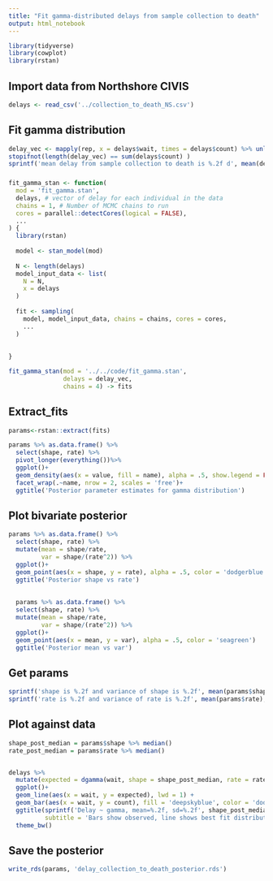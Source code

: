 ```yaml
---
title: "Fit gamma-distributed delays from sample collection to death"
output: html_notebook
---
```



```r
library(tidyverse)
library(cowplot)
library(rstan)
```


## Import data from Northshore CIVIS

```r
delays <- read_csv('../collection_to_death_NS.csv')
```
## Fit gamma distribution
```r
delay_vec <- mapply(rep, x = delays$wait, times = delays$count) %>% unlist()
stopifnot(length(delay_vec) == sum(delays$count) )
sprintf('mean delay from sample collection to death is %.2f d', mean(delay_vec))
```

###
```r
fit_gamma_stan <- function(
  mod = 'fit_gamma.stan',
  delays, # vector of delay for each individual in the data
  chains = 1, # Number of MCMC chains to run
  cores = parallel::detectCores(logical = FALSE),
  ...
) {
  library(rstan)
  
  model <- stan_model(mod)
  
  N <- length(delays)
  model_input_data <- list(
    N = N,
    x = delays
  )
  
  fit <- sampling(
    model, model_input_data, chains = chains, cores = cores,
    ...
  )
  
  
}
```

```r
fit_gamma_stan(mod = '../../code/fit_gamma.stan', 
               delays = delay_vec, 
               chains = 4) -> fits
```

## Extract_fits
```r
params<-rstan::extract(fits)

params %>% as.data.frame() %>%
  select(shape, rate) %>%
  pivot_longer(everything())%>%
  ggplot()+
  geom_density(aes(x = value, fill = name), alpha = .5, show.legend = FALSE) +
  facet_wrap(.~name, nrow = 2, scales = 'free')+
  ggtitle('Posterior parameter estimates for gamma distribution')
```

## Plot bivariate posterior
```r
params %>% as.data.frame() %>%
  select(shape, rate) %>%
  mutate(mean = shape/rate,
         var = shape/(rate^2)) %>%
  ggplot()+
  geom_point(aes(x = shape, y = rate), alpha = .5, color = 'dodgerblue')
  ggtitle('Posterior shape vs rate')
  
  
  params %>% as.data.frame() %>%
  select(shape, rate) %>%
  mutate(mean = shape/rate,
         var = shape/(rate^2)) %>%
  ggplot()+
  geom_point(aes(x = mean, y = var), alpha = .5, color = 'seagreen')
  ggtitle('Posterior mean vs var')
```

## Get params
```r
sprintf('shape is %.2f and variance of shape is %.2f', mean(params$shape), var(params$shape))
sprintf('rate is %.2f and variance of rate is %.2f', mean(params$rate), var(params$rate))
```


## Plot against data
```r
shape_post_median = params$shape %>% median()
rate_post_median = params$rate %>% median()


delays %>%
  mutate(expected = dgamma(wait, shape = shape_post_median, rate = rate_post_median)*sum(count)) %>%
  ggplot()+
  geom_line(aes(x = wait, y = expected), lwd = 1) +
  geom_bar(aes(x = wait, y = count), fill = 'deepskyblue', color = 'dodgerblue4', stat = 'identity', alpha = .5) +
  ggtitle(sprintf('Delay ~ gamma, mean=%.2f, sd=%.2f', shape_post_median/rate_post_median, sqrt(shape_post_median*(1/rate_post_median)^2)),
          subtitle = 'Bars show observed, line shows best fit distribution')+
  theme_bw()
```

## Save the posterior
```r
write_rds(params, 'delay_collection_to_death_posterior.rds')
```

